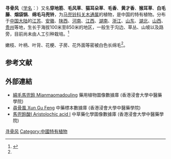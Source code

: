 {{Speciesbox
| name = 寻骨风
| status = 
| status_system = 
| image =
| genus = Isotrema
| species = mollissimum
| authority =  (Hance) X. X. Zhu, S. Liao & J. S. Ma
| synonyms = 
* ''Aristolochia mollissima'' Hance
| synonyms_ref = <ref name="biods.2019183">{{cite journal |last1=Xinxin |first1=Zhu |last2=Jun |first2=Wang |last3=Shuai |first3=Liao |last4=Jinshuang |first4=Ma |title=Synopsis of Aristolochia L. and Isotrema Raf. (Aristolochiaceae) in China |journal=Biodiversity Science |date=2019-10-20 |volume=27 |issue=10 |pages=1143 |doi=10.17520/biods.2019183}}</ref>
}}
'''寻骨风'''（[[学名|学名]]：{{lang|la|''Isotrema mollissimum''}}）又名'''穿地筋'''、'''毛风草'''、'''猫耳朵草'''、'''毛香'''、'''黄才香'''、'''猴耳草'''、'''白毛藤'''、'''烟袋锅'''、'''绵毛马兜铃'''，为[[马兜铃科|马兜铃科]][[关木通属|关木通属]]的植物，是中国的特有植物。分布于[[中国大陆|中国大陆]]的[[江苏|江苏]]、[[安徽|安徽]]、[[陕西|陕西]]、[[河南|河南]]、[[江西|江西]]、[[湖南|湖南]]、[[浙江|浙江]]、[[山东|山东]]、[[湖北|湖北]]、[[山西|山西]]、[[贵州|贵州]]等地，生长于海拔100米至850米的地区，一般生于沟边、草丛、山坡以及路旁，目前尚未由人工引种栽培。<ref>{{cite web| url =http://www.bioinfo.cn/db05/KmzwSpecies.php?action=view&id=891| title =寻骨风| work =《中国高等植物数据库全库》| publisher =中国科学院微生物研究所| author =昆明植物研究所| accessdate =2009-02-21| deadurl =yes| archiveurl =https://web.archive.org/web/20160305083702/http://www.bioinfo.cn/db05/KmzwSpecies.php?action=view&id=891| archivedate =2016-03-05}}</ref>

嫩枝、叶柄、叶背、花梗、子房、花外面等密被白色长绵毛<ref name="biods.2019183" />。

==参考文献==
{{reflist}}

==外部連結==
* [http://libproject.hkbu.edu.hk/was40/detail?lang=ch&channelid=1288&searchword=herb_id=D00528 綿毛馬兜鈴 Mianmaomadouling] {{Wayback|url=http://libproject.hkbu.edu.hk/was40/detail?lang=ch&channelid=1288&searchword=herb_id=D00528 |date=20181005141717 }} 藥用植物圖像數據庫 (香港浸會大學中醫藥學院) {{zh}}{{en}}
* [http://libproject.hkbu.edu.hk/was40/detail?channelid=44273&searchword=herb_id=D00858 尋骨風 Xun Gu Feng] {{Wayback|url=http://libproject.hkbu.edu.hk/was40/detail?channelid=44273&searchword=herb_id=D00858 |date=20181005141746 }} 中藥標本數據庫 (香港浸會大學中醫藥學院) {{zh-hant}}{{en}}
* [http://libproject.hkbu.edu.hk/was40/detail?channelid=22253&lang=cht&searchword=code=P00460 馬兜鈴酸I Aristolochic acid I] {{Wayback|url=http://libproject.hkbu.edu.hk/was40/detail?channelid=22253&lang=cht&searchword=code=P00460 |date=20150526131119 }} 中草藥化學圖像數據庫 (香港浸會大學中醫藥學院) {{zh}}{{en}}
{{Taxonbar|from=Q89020080}}
[[Category:关木通属|寻骨风]]
[[Category:中國特有植物|Category:中國特有植物]]
{{植物小作品}}
